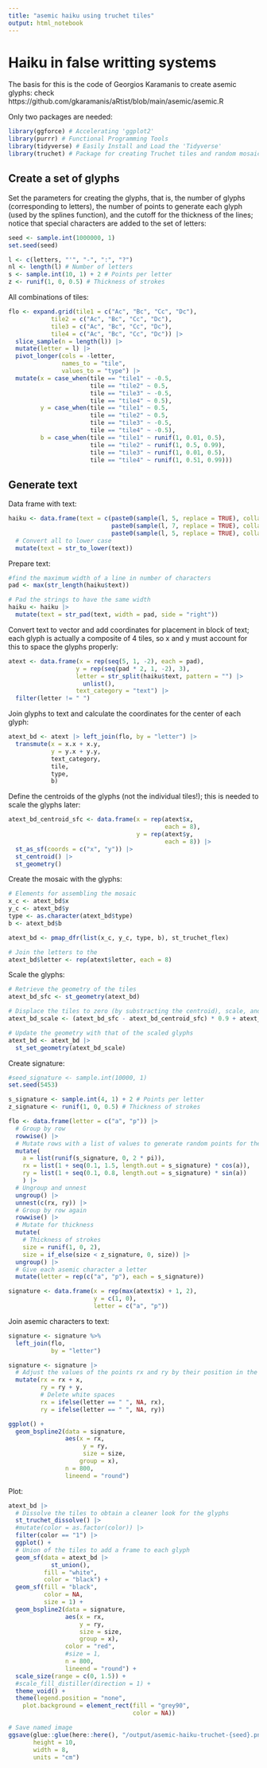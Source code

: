 ```yaml
---
title: "asemic haiku using truchet tiles"
output: html_notebook
---
```


# Haiku in false writting systems

The basis for this is the code of Georgios Karamanis to create asemic glyphs: check https://github.com/gkaramanis/aRtist/blob/main/asemic/asemic.R

Only two packages are needed:
```r
library(ggforce) # Accelerating 'ggplot2'
library(purrr) # Functional Programming Tools
library(tidyverse) # Easily Install and Load the 'Tidyverse'
library(truchet) # Package for creating Truchet tiles and random mosaics
```

## Create a set of glyphs

Set the parameters for creating the glyphs, that is, the number of glyphs (corresponding to letters), the number of points to generate each glyph (used by the splines function), and the cutoff for the thickness of the lines; notice that special characters are added to the set of letters:
```r
seed <- sample.int(1000000, 1)
set.seed(seed)

l <- c(letters, "'", "-", ":", "?")
nl <- length(l) # Number of letters
s <- sample.int(10, 1) + 2 # Points per letter
z <- runif(1, 0, 0.5) # Thickness of strokes
```

All combinations of tiles:
```r
flo <- expand.grid(tile1 = c("Ac", "Bc", "Cc", "Dc"),
            tile2 = c("Ac", "Bc", "Cc", "Dc"),
            tile3 = c("Ac", "Bc", "Cc", "Dc"),
            tile4 = c("Ac", "Bc", "Cc", "Dc")) |>
  slice_sample(n = length(l)) |>
  mutate(letter = l) |>
  pivot_longer(cols = -letter,
               names_to = "tile",
               values_to = "type") |> 
  mutate(x = case_when(tile == "tile1" ~ -0.5,
                       tile == "tile2" ~ 0.5,
                       tile == "tile3" ~ -0.5,
                       tile == "tile4" ~ 0.5),
         y = case_when(tile == "tile1" ~ 0.5,
                       tile == "tile2" ~ 0.5,
                       tile == "tile3" ~ -0.5,
                       tile == "tile4" ~ -0.5),
         b = case_when(tile == "tile1" ~ runif(1, 0.01, 0.5),
                       tile == "tile2" ~ runif(1, 0.5, 0.99),
                       tile == "tile3" ~ runif(1, 0.01, 0.5),
                       tile == "tile4" ~ runif(1, 0.51, 0.99)))
```

## Generate text

Data frame with text:
```r
haiku <- data.frame(text = c(paste0(sample(l, 5, replace = TRUE), collapse = ""),
                             paste0(sample(l, 7, replace = TRUE), collapse = ""),
                             paste0(sample(l, 5, replace = TRUE), collapse = ""))) |>
  # Convert all to lower case
  mutate(text = str_to_lower(text))
```

Prepare text:
```r
#find the maximum width of a line in number of characters
pad <- max(str_length(haiku$text))

# Pad the strings to have the same width
haiku <- haiku |>
  mutate(text = str_pad(text, width = pad, side = "right"))
```

Convert text to vector and add coordinates for placement in block of text; each glyph is actually a composite of 4 tiles, so x and y must account for this to space the glyphs properly:
```r
atext <- data.frame(x = rep(seq(5, 1, -2), each = pad),
                   y = rep(seq(pad * 2, 1, -2), 3),
                   letter = str_split(haiku$text, pattern = "") |> 
                     unlist(),
                   text_category = "text") |>
  filter(letter != " ")
```

Join glyphs to text and calculate the coordinates for the center of each glyph:
```r
atext_bd <- atext |> left_join(flo, by = "letter") |>
  transmute(x = x.x + x.y,
            y = y.x + y.y,
            text_category,
            tile,
            type,
            b)
```

Define the centroids of the glyphs (not the individual tiles!); this is needed to scale the glyphs later:
```r

atext_bd_centroid_sfc <- data.frame(x = rep(atext$x, 
                                            each = 8),
                                    y = rep(atext$y, 
                                            each = 8)) |> 
  st_as_sf(coords = c("x", "y")) |>
  st_centroid() |>
  st_geometry()
```

Create the mosaic with the glyphs:
```r
# Elements for assembling the mosaic
x_c <- atext_bd$x
y_c <- atext_bd$y
type <- as.character(atext_bd$type)
b <- atext_bd$b

atext_bd <- pmap_dfr(list(x_c, y_c, type, b), st_truchet_flex)

# Join the letters to the 
atext_bd$letter <- rep(atext$letter, each = 8)
```

Scale the glyphs:
```r
# Retrieve the geometry of the tiles
atext_bd_sfc <- st_geometry(atext_bd)

# Displace the tiles to zero (by substracting the centroid), scale, and displace back to their original positions
atext_bd_scale <- (atext_bd_sfc - atext_bd_centroid_sfc) * 0.9 + atext_bd_centroid_sfc

# Update the geometry with that of the scaled glyphs
atext_bd <- atext_bd |>
  st_set_geometry(atext_bd_scale)
```

Create signature:
```r
#seed_signature <- sample.int(10000, 1)
set.seed(5453)

s_signature <- sample.int(4, 1) + 2 # Points per letter
z_signature <- runif(1, 0, 0.5) # Thickness of strokes

flo <- data.frame(letter = c("a", "p")) |> 
  # Group by row
  rowwise() |> 
  # Mutate rows with a list of values to generate random points for the glyphs
  mutate(
    a = list(runif(s_signature, 0, 2 * pi)),
    rx = list(1 + seq(0.1, 1.5, length.out = s_signature) * cos(a)),
    ry = list(1 + seq(0.1, 0.8, length.out = s_signature) * sin(a))
    ) |> 
  # Ungroup and unnest
  ungroup() |> 
  unnest(c(rx, ry)) |> 
  # Group by row again
  rowwise() |> 
  # Mutate for thickness
  mutate(
    # Thickness of strokes
    size = runif(1, 0, 2),
    size = if_else(size < z_signature, 0, size)) |> 
  ungroup() |>
  # Give each asemic character a letter
  mutate(letter = rep(c("a", "p"), each = s_signature))
```

```r
signature <- data.frame(x = rep(max(atext$x) + 1, 2),
                        y = c(1, 0),
                        letter = c("a", "p")) 
```

Join asemic characters to text:
```r
signature <- signature %>%
  left_join(flo,
            by = "letter")

signature <- signature |>
  # Adjust the values of the points rx and ry by their position in the block of text (row and column)
  mutate(rx = rx + x, 
         ry = ry + y,
         # Delete white spaces
         rx = ifelse(letter == " ", NA, rx),
         ry = ifelse(letter == " ", NA, ry))
```

```r
ggplot() +
  geom_bspline2(data = signature,
                aes(x = rx, 
                     y = ry,
                     size = size,
                    group = x),
                n = 800, 
                lineend = "round")
```


Plot:
```r
atext_bd |> 
  # Dissolve the tiles to obtain a cleaner look for the glyphs
  st_truchet_dissolve() |>
  #mutate(color = as.factor(color)) |>
  filter(color == "1") |>
  ggplot() + 
  # Union of the tiles to add a frame to each glyph
  geom_sf(data = atext_bd |>
            st_union(),
          fill = "white",
          color = "black") +
  geom_sf(fill = "black",
          color = NA,
          size = 1) +
  geom_bspline2(data = signature,
                aes(x = rx, 
                    y = ry,
                    size = size,
                    group = x),
                color = "red",
                #size = 1,
                n = 800, 
                lineend = "round") +
  scale_size(range = c(0, 1.5)) +
  #scale_fill_distiller(direction = 1) +
  theme_void() +
  theme(legend.position = "none",
    plot.background = element_rect(fill = "grey90", 
                                   color = NA))

# Save named image
ggsave(glue::glue(here::here(), "/output/asemic-haiku-truchet-{seed}.png"),
       height = 10,
       width = 8,
       units = "cm")

```

